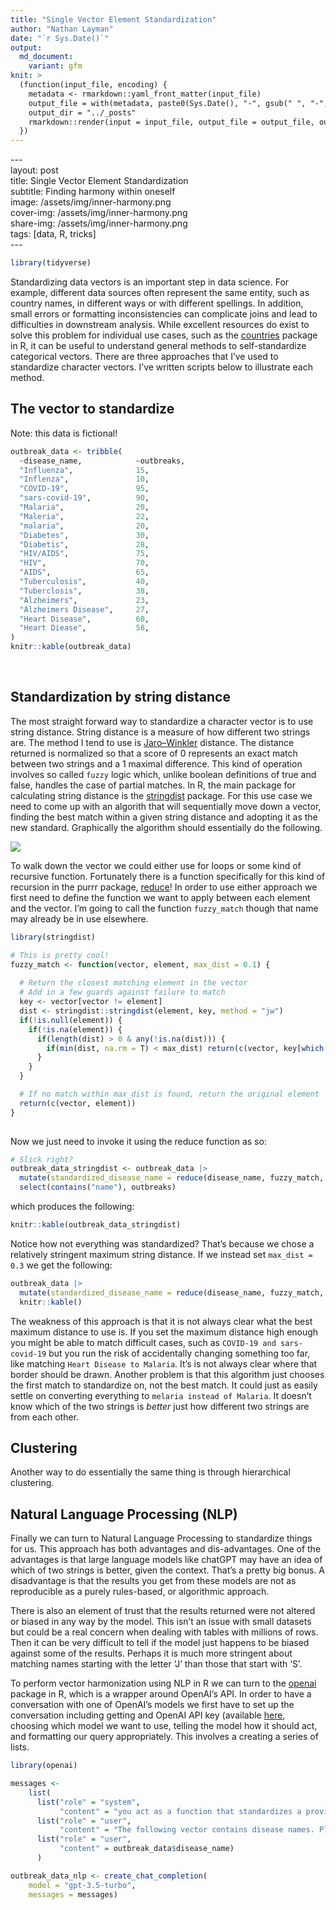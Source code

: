 ```yaml
---
title: "Single Vector Element Standardization"
author: "Nathan Layman"
date: "`r Sys.Date()`"
output:
  md_document:
    variant: gfm
knit: >
  (function(input_file, encoding) {
    metadata <- rmarkdown::yaml_front_matter(input_file)
    output_file = with(metadata, paste0(Sys.Date(), "-", gsub(" ", "-", title), ".md"))
    output_dir = "../_posts"
    rmarkdown::render(input = input_file, output_file = output_file, output_dir = output_dir)
  })
---
```


`---`{=html} \
`layout: post `{=html} \
`title: Single Vector Element Standardization`{=html} \
`subtitle: Finding harmony within oneself`{=html} \
`image: /assets/img/inner-harmony.png`{=html} \
`cover-img: /assets/img/inner-harmony.png`{=html} \
`share-img: /assets/img/inner-harmony.png`{=html} \
`tags: [data, R, tricks]`{=html} \
`---`{=html} \


```r
library(tidyverse)
```

Standardizing data vectors is an important step in data science. For example, different data sources often represent the same entity, such as country names, in different ways or with different spellings. In addition, small errors or formatting inconsistencies can complicate joins and lead to difficulties in downstream analysis. While excellent resources do exist to solve this problem for individual use cases, such as the [countries](https://github.com/fbellelli/countries) package in R, it can be useful to understand general methods to self-standardize categorical vectors. There are three approaches that I've used to standardize character vectors. I've written scripts below to illustrate each method.

## The vector to standardize
Note: this data is fictional!
```r
outbreak_data <- tribble(
  ~disease_name,            ~outbreaks,
  "Influenza",              15,
  "Inflenza",               10,
  "COVID-19",               95,
  "sars-covid-19",          90,
  "Malaria",                20,
  "Maleria",                22,
  "malaria",                20,
  "Diabetes",               30,
  "Diabetis",               28,
  "HIV/AIDS",               75,
  "HIV",                    70,
  "AIDS",                   65,
  "Tuberculosis",           40,
  "Tuberclosis",            38,
  "Alzheimers",             23,
  "Alzheimers Disease",     27,
  "Heart Disease",          60,
  "Heart Diease",           58,
)
knitr::kable(outbreak_data)
```
\

## Standardization by string distance

The most straight forward way to standardize a character vector is to use string distance. String distance is a measure of how different two strings are. The method I tend to use is [Jaro–Winkler](https://en.wikipedia.org/wiki/Jaro%E2%80%93Winkler_distance) distance. The distance returned is normalized so that a score of 0 represents an exact match between two strings and a 1 maximal difference. This kind of operation involves so called `fuzzy` logic which, unlike boolean definitions of true and false, handles the case of partial matches. In R, the main package for calculating string distance is the [stringdist](https://github.com/markvanderloo/stringdist) package. For this use case we need to come up with an algorith that will sequentially move down a vector, finding the best match within a given string distance and adopting it as the new standard. Graphically the algorithm should essentially do the following.

![](/assets/img/fuzzy_harmonize_stringdist.png)

To walk down the vector we could either use for loops or some kind of recursive function. Fortunately there is a function specifically for this kind of recursion in the purrr package, [reduce](https://blog.zhaw.ch/datascience/r-reduce-applys-lesser-known-brother/)! In order to use either approach we first need to define the function we want to apply between each element and the vector. I'm going to call the function `fuzzy_match` though that name may already be in use elsewhere.

```r
library(stringdist)

# This is pretty cool!
fuzzy_match <- function(vector, element, max_dist = 0.1) {
  
  # Return the closest matching element in the vector 
  # Add in a few guards against failure to match
  key <- vector[vector != element]
  dist <- stringdist::stringdist(element, key, method = "jw")
  if(!is.null(element)) {
    if(!is.na(element)) {
      if(length(dist) > 0 & any(!is.na(dist))) {
        if(min(dist, na.rm = T) < max_dist) return(c(vector, key[which.min(dist)]))
      }
    }
  }

  # If no match within max_dist is found, return the original element
  return(c(vector, element))
}
  
```

Now we just need to invoke it using the reduce function as so:

``` r
# Slick right?
outbreak_data_stringdist <- outbreak_data |> 
  mutate(standardized_disease_name = reduce(disease_name, fuzzy_match, max_dist = 0.1)) |> 
  select(contains("name"), outbreaks)
```

which produces the following:

```r
knitr::kable(outbreak_data_stringdist)
```

Notice how not everything was standardized? That's because we chose a relatively stringent maximum string distance. If we instead set `max_dist = 0.3` we get the following:

```r
outbreak_data |> 
  mutate(standardized_disease_name = reduce(disease_name, fuzzy_match, max_dist = 0.3)) |> 
  knitr::kable()
```

The weakness of this approach is that it is not always clear what the best maximum distance to use is. If you set the maximum distance high enough you might be able to match difficult cases, such as `COVID-19 and sars-covid-19` but you run the risk of accidentally changing something too far, like matching `Heart Disease to Malaria`. It's is not always clear where that border should be drawn. Another problem is that this algorithm just chooses the first match to standardize on, not the best match. It could just as easily settle on converting everything to `melaria instead of Malaria`. It doesn't know which of the two strings is _better_ just how different two strings are from each other.


## Clustering

Another way to do essentially the same thing is through hierarchical clustering.

##  Natural Language Processing (NLP)

Finally we can turn to Natural Language Processing to standardize things for us. This approach has both advantages and dis-advantages. One of the advantages is that large language models like chatGPT may have an idea of which of two strings is better, given the context. That's a pretty big bonus. A disadvantage is that the results you get from these models are not as reproducible as a purely rules-based, or algorithmic approach. 

There is also an element of trust that the results returned were not altered or biased in any way by the model. This isn't an issue with small datasets but could be a real concern when dealing with tables with millions of rows. Then it can be very difficult to tell if the model just happens to be biased against some of the results. Perhaps it is much more stringent about matching names starting with the letter 'J' than those that start with 'S'. 

To perform vector harmonization using NLP in R we can turn to the [openai](https://irudnyts.github.io/openai/) package in R, which is a wrapper around OpenAI's API. In order to have a conversation with one of OpenAI's models we first have to set up the conversation including getting and OpenAI API key (available [here](https://platform.openai.com/api-keys), choosing which model we want to use, telling the model how it should act, and formatting our query appropriately. This involves a creating a series of lists.

``` r
library(openai)

messages <-
    list(
      list("role" = "system",
           "content" = "you act as a function that standardizes a provided vector and returns a vector of equal length formated as a JSON object."),
      list("role" = "user",
           "content" = "The following vector contains disease names. Please alter the following disease names to remove minor errors and formatting inconsistencies and to standardize on the appropriate disease name."),
      list("role" = "user",
           "content" = outbreak_data$disease_name)
      )

outbreak_data_nlp <- create_chat_completion(
    model = "gpt-3.5-turbo",
    messages = messages) 

```
